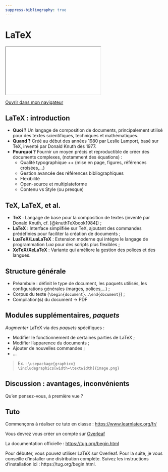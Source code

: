 ```yaml
---
suppress-bibliography: true
---
```


# LaTeX 

::: {.content-visible when-format="html" unless-format="revealjs"}

```{=html}
<iframe src="_slides/latex.html"></iframe>
```
[Ouvrir dans mon navigateur](_slides/latex.html){target="_blank"} 

::: 

## LaTeX : introduction 

- **Quoi ?** Un langage de composition de documents, principalement utilisé pour des textes scientifiques, techniques et mathématiques. 
- **Quand ?** Créé au début des années 1980 par Leslie Lamport, basé sur TeX, inventé par Donald Knuth dès 1977. 
- **Pourquoi ?** Fournir un moyen précis et reproductible de créer des documents complexes, (notamment des équations) : 
  - Qualité typographique ++ (mise en page, figures, références croisées,...)
  - Gestion avancée des références bibliographiques 
  - Flexibilité 
  - Open-source et multiplateforme 
  - Contenu vs Style (ou presque) 

## TeX, LaTeX, et al. 

- **TeX** : Langage de base pour la composition de textes (inventé par Donald Knuth, cf. [@knuthTeXbook1984]) ; 
- **LaTeX** : Interface simplifiée sur TeX, ajoutant des commandes prédéfinies pour faciliter la création de documents ; 
- **LuaTeX/LuaLaTeX** : Extension moderne qui intègre le langage de programmation *Lua* pour des scripts plus flexibles ; 
- **XeTeX/XeLaTeX** : Variante qui améliore la gestion des polices et des langues.

## Structure générale 

- Préambule : définit le type de document, les paquets utilisés, les configurations générales (marges, polices,...) ; 
- Corpus du texte (```\begin{document}```...```\end{document}```) ; 
- Compilation(**s**) du document -> PDF

## Modules supplémentaires, *paquets* {.smaller}

*Augmenter* LaTeX via des *paquets* spécifiques : 

- Modifier le fonctionnement de certaines parties de LaTeX ; 
- Modifier l'apparence du documents ; 
- Ajouter de nouvelles commandes ; 
- ... 

> Ex. : 
> ```\usepackage{graphicx}```  
> ```\includegraphics[width=\textwidth]{image.png}```

## Discussion : avantages, inconvénients 

Qu'en pensez-vous, à première vue ? 

## Tuto 

Commençons à réaliser ce tuto en classe : <https://www.learnlatex.org/fr/> 

Vous devrez vous créer un compte sur [Overleaf](https://fr.overleaf.com/) 

La documentation officielle : <https://tug.org/begin.html> 

::: {.callout-tip}

Pour débuter, vous pouvez utiliser LaTeX sur Overleaf. Pour la suite, je vous conseille d'installer une distribution complète. Suivez les instructions d'installation ici : https://tug.org/begin.html. 
:::